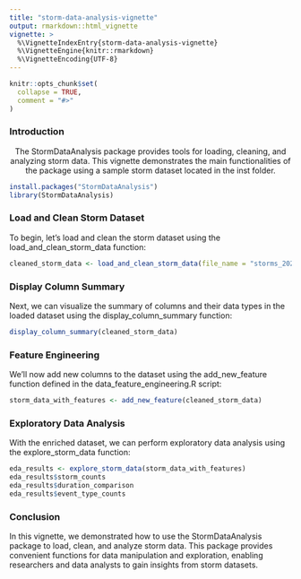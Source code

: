 ```yaml
---
title: "storm-data-analysis-vignette"
output: rmarkdown::html_vignette
vignette: >
  %\VignetteIndexEntry{storm-data-analysis-vignette}
  %\VignetteEngine{knitr::rmarkdown}
  %\VignetteEncoding{UTF-8}
---
```


```r
knitr::opts_chunk$set(
  collapse = TRUE,
  comment = "#>"
)
```

### Introduction

<p style="text-align:center;">
  The StormDataAnalysis package provides tools for loading, cleaning, and analyzing storm data. This vignette demonstrates the main functionalities of the package using a sample storm dataset located in the inst folder.
</p>


```r
install.packages("StormDataAnalysis")
library(StormDataAnalysis)
```

### Load and Clean Storm Dataset

To begin, let's load and clean the storm dataset using the load_and_clean_storm_data function:


```r
cleaned_storm_data <- load_and_clean_storm_data(file_name = "storms_2020.csv")

```

### Display Column Summary

Next, we can visualize the summary of columns and their data types in the loaded dataset using the display_column_summary function:


```r
display_column_summary(cleaned_storm_data)

```


### Feature Engineering

We'll now add new columns to the dataset using the add_new_feature function defined in the data_feature_engineering.R script:

```r
storm_data_with_features <- add_new_feature(cleaned_storm_data)

```

### Exploratory Data Analysis

With the enriched dataset, we can perform exploratory data analysis using the explore_storm_data function:


```r
eda_results <- explore_storm_data(storm_data_with_features)
eda_results$storm_counts
eda_results$duration_comparison
eda_results$event_type_counts

```

### Conclusion

In this vignette, we demonstrated how to use the StormDataAnalysis package to load, clean, and analyze storm data. This package provides convenient functions for data manipulation and exploration, enabling researchers and data analysts to gain insights from storm datasets.
